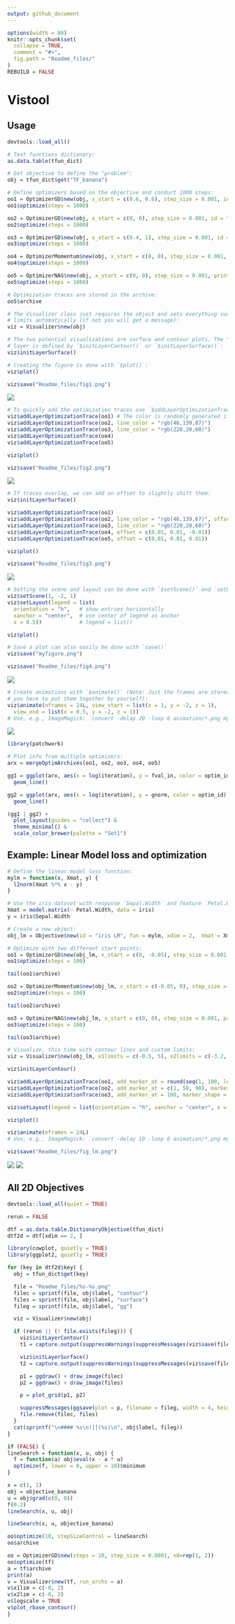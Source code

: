 ```yaml
---
output: github_document
---
```


<!-- README.md is generated from README.Rmd. Please edit that file -->

```r
options(width = 80)
knitr::opts_chunk$set(
  collapse = TRUE,
  comment = "#>",
  fig.path = "Readme_files/"
)
REBUILD = FALSE
```

# Vistool

## Usage

```r
devtools::load_all()

# Test functions dictionary:
as.data.table(tfun_dict)

# Get objective to define the "problem":
obj = tfun_dict$get("TF_banana")

# Define optimizers based on the objective and conduct 1000 steps:
oo1 = OptimizerGD$new(obj, x_start = c(0.6, 0.6), step_size = 0.001, id = "GD x0=(0.6, 0.6)", print_trace = FALSE)
oo1$optimize(steps = 1000)

oo2 = OptimizerGD$new(obj, x_start = c(0, 0), step_size = 0.001, id = "GD x0=(0, 0)", print_trace = FALSE)
oo2$optimize(steps = 1000)

oo3 = OptimizerGD$new(obj, x_start = c(0.4, 1), step_size = 0.001, id = "GD x0=(0.4, 1)", print_trace = FALSE)
oo3$optimize(steps = 1000)

oo4 = OptimizerMomentum$new(obj, x_start = c(0, 0), step_size = 0.001, print_trace = FALSE)
oo4$optimize(steps = 1000)

oo5 = OptimizerNAG$new(obj, x_start = c(0, 0), step_size = 0.001, print_trace = FALSE)
oo5$optimize(steps = 1000)

# Optimization traces are stored in the archive:
oo5$archive

# The Visualizer class just requires the object and sets everything such as
# limits automatically (if not you will get a message):
viz = Visualizer$new(obj)

# The two potential visualizations are surface and contour plots. The "base"
# layer is defined by `$initLayerContour()` or `$initLayerSurface()`:
viz$initLayerSurface()
```
```r
# Creating the figure is done with `$plot()`:
viz$plot()
```
```r
viz$save("Readme_files/fig1.png")
```
![](Readme_files/fig1.png)
```r
# To quickly add the optimization traces use `$addLayerOptimizationTrace(opt)`:
viz$addLayerOptimizationTrace(oo1) # The color is randomly generated if not defined
viz$addLayerOptimizationTrace(oo2, line_color = "rgb(46,139,87)")
viz$addLayerOptimizationTrace(oo3, line_color = "rgb(220,20,60)")
viz$addLayerOptimizationTrace(oo4)
viz$addLayerOptimizationTrace(oo5)
```
```r
viz$plot()
```
```r
viz$save("Readme_files/fig2.png")
```
![](Readme_files/fig2.png)

```r
# If traces overlap, we can add an offset to slightly shift them:
viz$initLayerSurface()

viz$addLayerOptimizationTrace(oo1)
viz$addLayerOptimizationTrace(oo2, line_color = "rgb(46,139,87)", offset = c(-0.01, -0.01, -0.01))
viz$addLayerOptimizationTrace(oo3, line_color = "rgb(220,20,60)")
viz$addLayerOptimizationTrace(oo4, offset = c(0.01, 0.01, -0.01))
viz$addLayerOptimizationTrace(oo5, offset = c(0.01, 0.01, 0.01))
```
```r
viz$plot()
```
```r
viz$save("Readme_files/fig3.png")
```
![](Readme_files/fig3.png)


```r
# Setting the scene and layout can be done with `$setScene()` and `setLayout()`:
viz$setScene(1, -2, 1)
viz$setLayout(legend = list(
  orientation = "h",   # show entries horizontally
  xanchor = "center",  # use center of legend as anchor
  x = 0.5))            # legend = list()
```
```r
viz$plot()

# Save a plot can also easily be done with `save()`
viz$save("myfigure.png")
```
```r
viz$save("Readme_files/fig4.png")
```
![](Readme_files/fig4.png)


```r
# Create animations with `$animate()` (Note: Just the frames are stored,
# you have to put them together by yourself):
viz$animate(nframes = 24L, view_start = list(x = 1, y = -2, z = 1),
  view_end = list(x = 0.5, y = -2, z = 1))
# Use, e.g., ImageMagick: `convert -delay 20 -loop 0 animation/*.png mygif.gif`
```
![](Readme_files/gif1.gif)

```r
library(patchwork)

# Plot info from multiple optimizers:
arx = mergeOptimArchives(oo1, oo2, oo3, oo4, oo5)

gg1 = ggplot(arx, aes(x = log(iteration), y = fval_in, color = optim_id)) +
  geom_line()

gg2 = ggplot(arx, aes(x = log(iteration), y = gnorm, color = optim_id)) +
  geom_line()

(gg1 | gg2) +
  plot_layout(guides = "collect") &
  theme_minimal() &
  scale_color_brewer(palette = "Set1")
```

## Example: Linear Model loss and optimization

```r
# Define the linear model loss function:
mylm = function(x, Xmat, y) {
  l2norm(Xmat %*% x - y)
}

# Use the iris dataset with response `Sepal.Width` and feature `Petal.Width`:
Xmat = model.matrix(~ Petal.Width, data = iris)
y = iris$Sepal.Width

# Create a new object:
obj_lm = Objective$new(id = "iris LM", fun = mylm, xdim = 2,  Xmat = Xmat, y = y, minimize = TRUE)

# Optimize with two different start points:
oo1 = OptimizerGD$new(obj_lm, x_start = c(0, -0.05), step_size = 0.001, print_trace = FALSE)
oo1$optimize(steps = 100)

tail(oo1$archive)

oo2 = OptimizerMomentum$new(obj_lm, x_start = c(-0.05, 0), step_size = 0.001, print_trace = FALSE)
oo2$optimize(steps = 100)

tail(oo2$archive)

oo3 = OptimizerNAG$new(obj_lm, x_start = c(0, 0), step_size = 0.001, print_trace = FALSE)
oo3$optimize(steps = 100)

tail(oo3$archive)

# Visualize, this time with contour lines and custom limits:
viz = Visualizer$new(obj_lm, x1limits = c(-0.5, 5), x2limits = c(-3.2, 2.8))

viz$initLayerContour()

viz$addLayerOptimizationTrace(oo1, add_marker_at = round(seq(1, 100, len = 10L)))
viz$addLayerOptimizationTrace(oo2, add_marker_at = c(1, 50, 90), marker_shape = c("square", "star-triangle-down", "cross"))
viz$addLayerOptimizationTrace(oo3, add_marker_at = 100, marker_shape = "star")

viz$setLayout(legend = list(orientation = "h", xanchor = "center", x = 0.5))
```

```r
viz$plot()

viz$animate(nframes = 24L)
# Use, e.g., ImageMagick: `convert -delay 10 -loop 0 animation/*.png mygif.gif`
```
```r
viz$save("Readme_files/fig_lm.png")
```
![](Readme_files/fig_lm.png)
![](Readme_files/gif2.gif)

## All 2D Objectives

```r
devtools::load_all(quiet = TRUE)

rerun = FALSE

dtf = as.data.table.DictionaryObjective(tfun_dict)
dtf2d = dtf[xdim == 2, ]

library(cowplot, quietly = TRUE)
library(ggplot2, quietly = TRUE)

for (key in dtf2d$key) {
  obj = tfun_dict$get(key)

  file = "Readme_files/%s-%s.png"
  filec = sprintf(file, obj$label, "contour")
  files = sprintf(file, obj$label, "surface")
  fileg = sprintf(file, obj$label, "gg")

  viz = Visualizer$new(obj)

  if (rerun || (! file.exists(fileg))) {
    viz$initLayerContour()
    t1 = capture.output(suppressWarnings(suppressMessages(viz$save(filec))))

    viz$initLayerSurface()
    t2 = capture.output(suppressWarnings(suppressMessages(viz$save(files))))

    p1 = ggdraw() + draw_image(filec)
    p2 = ggdraw() + draw_image(files)

    p = plot_grid(p1, p2)

    suppressMessages(ggsave(plot = p, filename = fileg, width = 4, height = 1.5))
    file.remove(filec, files)
  }
  cat(sprintf("\n#### %s\n![](%s)\n", obj$label, fileg))
}
```

```r
if (FALSE) {
lineSearch = function(x, u, obj) {
  f = function(a) obj$eval(x - a * u)
  optimize(f, lower = 0, upper = 10)$minimum
}

x = c(1, 1)
obj = objective_banana
u = obj$grad(c(0, 0))
f(0.2)
lineSearch(x, u, obj)

lineSearch(x, u, objective_banana)

oo$optimize(10, stepSizeControl = lineSearch)
oo$archive

oo = OptimizerGD$new(steps = 10, step_size = 0.0001, x0=rep(1, 2))
oo$optimize(tf)
a = tf$archive
print(a)
v = Visualizer$new(tf, run_archs = a)
v$x1lim = c(-0, 2)
v$x2lim = c(-0, 2)
v$logscale = TRUE
v$plot_rbase_contour()
}
```
